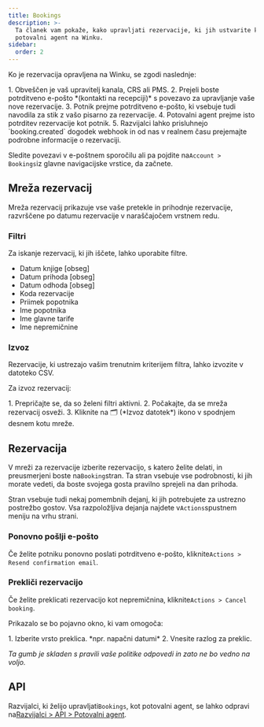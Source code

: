 ```yaml
---
title: Bookings
description: >-
  Ta članek vam pokaže, kako upravljati rezervacije, ki jih ustvarite kot
  potovalni agent na Winku.
sidebar:
  order: 2
---
```


Ko je rezervacija opravljena na Winku, se zgodi naslednje:

<Steps>
  1. Obveščen je vaš upravitelj kanala, CRS ali PMS.
  2. Prejeli boste potrditveno e-pošto *(kontakti na recepciji)* s povezavo za upravljanje vaše nove rezervacije.
  3. Potnik prejme potrditveno e-pošto, ki vsebuje tudi navodila za stik z vašo pisarno za rezervacije.
  4. Potovalni agent prejme isto potrditev rezervacije kot potnik.
  5. Razvijalci lahko prisluhnejo `booking.created` dogodek webhook in od nas v realnem času prejemajte podrobne informacije o rezervaciji.
</Steps>


Sledite povezavi v e-poštnem sporočilu ali pa pojdite na`Account > Bookings`iz glavne navigacijske vrstice, da začnete.

## Mreža rezervacij

Mreža rezervacij prikazuje vse vaše pretekle in prihodnje rezervacije, razvrščene po datumu rezervacije v naraščajočem vrstnem redu.

### Filtri

Za iskanje rezervacij, ki jih iščete, lahko uporabite filtre.

* Datum knjige \[obseg]
* Datum prihoda \[obseg]
* Datum odhoda \[obseg]
* Koda rezervacije
* Priimek popotnika
* Ime popotnika
* Ime glavne tarife
* Ime nepremičnine

### Izvoz

Rezervacije, ki ustrezajo vašim trenutnim kriterijem filtra, lahko izvozite v datoteko CSV.

Za izvoz rezervacij:

<Steps>
  1. Prepričajte se, da so želeni filtri aktivni.
  2. Počakajte, da se mreža rezervacij osveži.
  3. Kliknite na 🗂️ (*Izvoz datotek*) ikono v spodnjem desnem kotu mreže.
</Steps>


## Rezervacija

V mreži za rezervacije izberite rezervacijo, s katero želite delati, in preusmerjeni boste na`Booking`stran.
Ta stran vsebuje vse podrobnosti, ki jih morate vedeti, da boste svojega gosta pravilno sprejeli na dan prihoda.

Stran vsebuje tudi nekaj pomembnih dejanj, ki jih potrebujete za ustrezno postrežbo gostov. Vsa razpoložljiva dejanja najdete v`Actions`spustnem meniju na vrhu strani.

### Ponovno pošlji e-pošto

Če želite potniku ponovno poslati potrditveno e-pošto, kliknite`Actions > Resend confirmation email`.

### Prekliči rezervacijo

Če želite preklicati rezervacijo kot nepremičnina, kliknite`Actions > Cancel booking`.

Prikazalo se bo pojavno okno, ki vam omogoča:

<Steps>
  1. Izberite vrsto preklica. *npr. napačni datumi*
  2. Vnesite razlog za preklic.
</Steps>


*Ta gumb je skladen s pravili vaše politike odpovedi in zato ne bo vedno na voljo.*

## API

Razvijalci, ki želijo upravljati`Bookings`, kot potovalni agent, se lahko odpravi na[Razvijalci > API > Potovalni agent](/developers/apis/#travel-agent-api).

